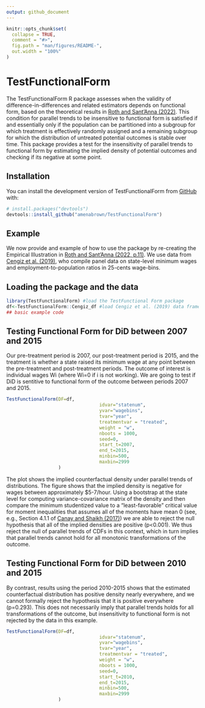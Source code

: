 ```yaml
---
output: github_document
---
```


<!-- README.md is generated from README.Rmd. Please edit that file -->

```r
knitr::opts_chunk$set(
  collapse = TRUE,
  comment = "#>",
  fig.path = "man/figures/README-",
  out.width = "100%"
)
```

# TestFunctionalForm

<!-- badges: start -->
<!-- badges: end -->

The TestFunctionalForm R package assesses when the validity of difference-in-differences and related estimators depends on functional form, based on the theoretical results in [Roth and Sant’Anna (2022)](https://jonathandroth.github.io/assets/files/2010.04814.pdf). This condition for parallel trends
to be insensitive to functional form is satisfied if and essentially only if the population
can be partitioned into a subgroup for which treatment is effectively randomly assigned
and a remaining subgroup for which the distribution of untreated potential outcomes
is stable over time. This package provides a test for the insensitivity of parallel
trends to functional form by estimating the implied density of potential outcomes and checking if its negative at some point.     

## Installation

You can install the development version of TestFunctionalForm from [GitHub](https://github.com/) with:

``` r
# install.packages("devtools")
devtools::install_github("amenabrown/TestFunctionalForm")
```

## Example

We now provide and example of how to use the package by re-creating the Empirical Illustration in [Roth and Sant’Anna (2022, p.11)](https://jonathandroth.github.io/assets/files/2010.04814.pdf). We
use data from [Cengiz et al. (2019)](https://doi.org/10.1093/qje/qjz014), who compile panel data on state-level minimum wages and employment-to-population ratios in 25-cents wage-bins.

## Loading the package and the data

```r
library(TestFunctionalForm) #load the TestFunctional Form package
df<-TestFunctionalForm::Cengiz_df #load Cengiz et al. (2019) data frame
## basic example code
```

## Testing Functional Form for DiD between 2007 and 2015  

Our pre-treatment period is 2007, our post-treatment period is 2015, and the treatment is whether a state raised its minimum wage at any point between the pre-treatment and post-treatment periods. The outcome of interest is individual wages Wi (where Wi=0 if i is not working). We are going to test if DiD is sentitive to functional form of the outcome between periods 2007 and 2015.
```r
TestFunctionalForm(DF=df,
                                  idvar="statenum", 
                                  yvar="wagebins",  
                                  tvar="year", 
                                  treatmentvar = "treated", 
                                  weight = "w", 
                                  nboots = 1000, 
                                  seed=0, 
                                  start_t=2007, 
                                  end_t=2015, 
                                  minbin=500, 
                                  maxbin=2999
                   )
```
The plot shows the implied counterfactual density under parallel trends of distributions. The figure shows that the implied density is negative for wages between approximately $5-7/hour. Using a bootstrap at the state level for computing variance-covariance matrix of the density and then compare the minimum studentized value to a “least-favorable” critical value for moment inequalities that assumes all of the moments have mean 0 (see, e.g., Section 4.1.1 of [Canay and Shaikh (2017)](https://www.econstor.eu/bitstream/10419/130095/1/846741482.pdf)) we are able to reject the null hypothesis that all of the implied densities are positive (p<0.001). We thus reject the null of parallel trends of CDFs in this context, which in turn implies that parallel trends cannot hold for all monotonic transformations of the outcome.

## Testing Functional Form for DiD between 2010 and 2015

By contrast, results using the period 2010-2015 shows that the estimated counterfactual distribution has
positive density nearly everywhere, and we cannot formally reject the hypothesis that it is
positive everywhere (p=0.293). This does not necessarily imply that parallel trends holds
for all transformations of the outcome, but insensitivity to functional form is not rejected by
the data in this example.
```r
TestFunctionalForm(DF=df,
                                  idvar="statenum", 
                                  yvar="wagebins",  
                                  tvar="year", 
                                  treatmentvar = "treated", 
                                  weight = "w", 
                                  nboots = 1000, 
                                  seed=0, 
                                  start_t=2010, 
                                  end_t=2015, 
                                  minbin=500, 
                                  maxbin=2999
                   )
```
